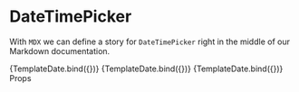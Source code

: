 

<Meta title="Story/Components/DateTimePicker" component={DateTimePicker} />

<Styles />

# DateTimePicker

With `MDX` we can define a story for `DateTimePicker` right in the middle of our
Markdown documentation.


<Canvas>
  <Story
    name="Date Type"
    args={{ typePicker: 'date' }}
  >
    {TemplateDate.bind({})}
  </Story>
   <Story
    name="Date-time Local Type"
    args={{ typePicker: 'datetime-local' }}
  >
    {TemplateDate.bind({})}
  </Story>
    <Story
    name="Time Type"
    args={{ typePicker: 'time' }}
  >
    {TemplateDate.bind({})}
  </Story>
</Canvas>

<div class="subheading">Props</div>

<Space />
